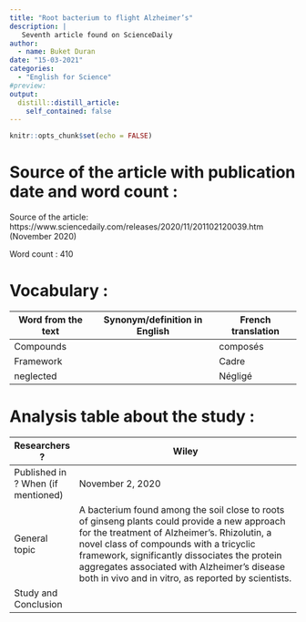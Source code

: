 ```yaml
---
title: "Root bacterium to flight Alzheimer’s"
description: |
   Seventh article found on ScienceDaily
author:
  - name: Buket Duran
date: "15-03-2021"
categories:
  - "English for Science"
#preview:
output:
  distill::distill_article:
    self_contained: false
---
```


```r
knitr::opts_chunk$set(echo = FALSE)
```



# Source of the article with publication date and word count :  
Source of the article: https://www.sciencedaily.com/releases/2020/11/201102120039.htm (November 2020)  
 
Word count : 410 
 
# Vocabulary : 

| Word from the text    | Synonym/definition in English    | French translation    |
|-----------------------|----------------------------------|-----------------------|
| Compounds             |                                  | composés              |
| Framework             |                                  | Cadre                 |
| neglected             |                                  | Négligé               |

# Analysis table about the study : 

| Researchers ?                         | Wiley                                                                                                                                                                                                                                                                                                                                             |
|---------------------------------------|---------------------------------------------------------------------------------------------------------------------------------------------------------------------------------------------------------------------------------------------------------------------------------------------------------------------------------------------------|
| Published in ? When (if mentioned)    | November 2, 2020                                                                                                                                                                                                                                                                                                                                  |
| General topic                         | A bacterium found among the soil close to roots of ginseng plants could provide a new approach for the treatment of Alzheimer's. Rhizolutin, a novel class of compounds with a tricyclic framework, significantly dissociates the protein aggregates associated with Alzheimer's disease both in vivo and in vitro, as reported by scientists.    |
| Study and Conclusion                  |                                                                                                                                                                                                                                                                                                                                                   |
